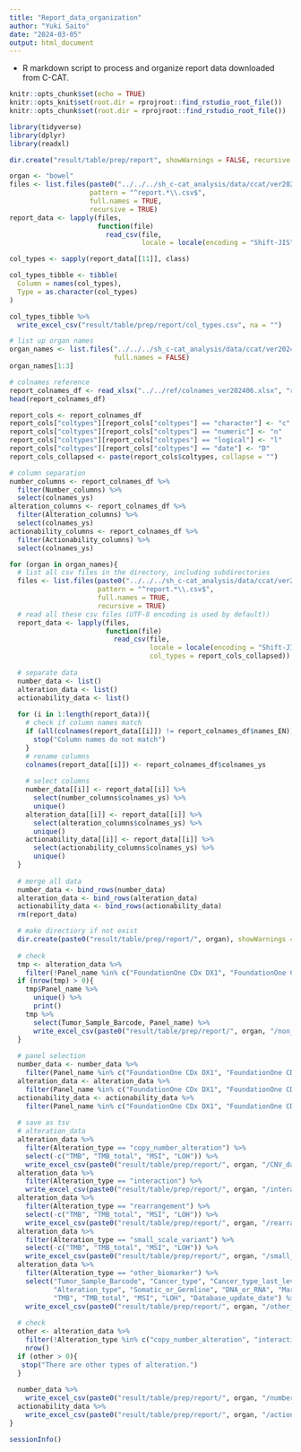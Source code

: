 ---
title: "Report_data_organization"
author: "Yuki Saito"
date: "2024-03-05"
output: html_document
---

- R markdown script to process and organize report data downloaded from C-CAT. 

```{r setup, include=FALSE, message=FALSE, warning=FALSE}
knitr::opts_chunk$set(echo = TRUE)
knitr::opts_knit$set(root.dir = rprojroot::find_rstudio_root_file())
knitr::opts_chunk$set(root.dir = rprojroot::find_rstudio_root_file())
```

```{r library, message=FALSE, warning=FALSE}
library(tidyverse)
library(dplyr)
library(readxl)
```

```{r make directory}
dir.create("result/table/prep/report", showWarnings = FALSE, recursive = TRUE)
```

```{r preparation, warning=FALSE, message=FALSE}
organ <- "bowel"
files <- list.files(paste0("../../../sh_c-cat_analysis/data/ccat/ver20240621/F1CDx/", organ, "/"), 
                    pattern = "^report.*\\.csv$", 
                    full.names = TRUE, 
                    recursive = TRUE)
report_data <- lapply(files, 
                      function(file) 
                        read_csv(file,
                                 locale = locale(encoding = "Shift-JIS")))

col_types <- sapply(report_data[[11]], class)

col_types_tibble <- tibble(
  Column = names(col_types),
  Type = as.character(col_types)
)

col_types_tibble %>% 
  write_excel_csv("result/table/prep/report/col_types.csv", na = "")
```

```{r preparation}
# list up organ names
organ_names <- list.files("../../../sh_c-cat_analysis/data/ccat/ver20240621/F1CDx/",
                          full.names = FALSE)
organ_names[1:3]

# colnames reference
report_colnames_df <- read_xlsx("../../ref/colnames_ver202406.xlsx", "report")
head(report_colnames_df)

report_cols <- report_colnames_df
report_cols["coltypes"][report_cols["coltypes"] == "character"] <- "c"
report_cols["coltypes"][report_cols["coltypes"] == "numeric"] <- "n"
report_cols["coltypes"][report_cols["coltypes"] == "logical"] <- "l"
report_cols["coltypes"][report_cols["coltypes"] == "date"] <- "D"
report_cols_collapsed <- paste(report_cols$coltypes, collapse = "")

# column separation
number_columns <- report_colnames_df %>% 
  filter(Number_columns) %>%
  select(colnames_ys)
alteration_columns <- report_colnames_df %>% 
  filter(Alteration_columns) %>%
  select(colnames_ys)
actionability_columns <- report_colnames_df %>% 
  filter(Actionability_columns) %>%
  select(colnames_ys)
```

```{r analysis, warning=FALSE, message=FALSE}
for (organ in organ_names){
  # list all csv files in the directory, including subdirectories
  files <- list.files(paste0("../../../sh_c-cat_analysis/data/ccat/ver20240621/F1CDx/", organ, "/"), 
                      pattern = "^report.*\\.csv$", 
                      full.names = TRUE, 
                      recursive = TRUE)
  # read all these csv files (UTF-8 encoding is used by default)) 
  report_data <- lapply(files, 
                        function(file) 
                          read_csv(file, 
                                   locale = locale(encoding = "Shift-JIS"), 
                                   col_types = report_cols_collapsed))
  
  # separate data
  number_data <- list()
  alteration_data <- list()
  actionability_data <- list()
  
  for (i in 1:length(report_data)){
    # check if column names match
    if (all(colnames(report_data[[i]]) != report_colnames_df$names_EN)) {
      stop("Column names do not match")
    }
    # rename columns
    colnames(report_data[[i]]) <- report_colnames_df$colnames_ys
    
    # select columns
    number_data[[i]] <- report_data[[i]] %>% 
      select(number_columns$colnames_ys) %>% 
      unique()
    alteration_data[[i]] <- report_data[[i]] %>%
      select(alteration_columns$colnames_ys) %>% 
      unique()
    actionability_data[[i]] <- report_data[[i]] %>%
      select(actionability_columns$colnames_ys) %>% 
      unique()
  }
  
  # merge all data
  number_data <- bind_rows(number_data)
  alteration_data <- bind_rows(alteration_data)
  actionability_data <- bind_rows(actionability_data)
  rm(report_data)

  # make directiory if not exist
  dir.create(paste0("result/table/prep/report/", organ), showWarnings = FALSE, recursive = TRUE)
  
  # check
  tmp <- alteration_data %>% 
    filter(!Panel_name %in% c("FoundationOne CDx DX1", "FoundationOne CDx DX2"))
  if (nrow(tmp) > 0){
    tmp$Panel_name %>% 
      unique() %>% 
      print()
    tmp %>% 
      select(Tumor_Sample_Barcode, Panel_name) %>% 
      write_excel_csv(paste0("result/table/prep/report/", organ, "/non_FoundationOne_data.csv"), na = "")
  }
  
  # panel selection
  number_data <- number_data %>% 
    filter(Panel_name %in% c("FoundationOne CDx DX1", "FoundationOne CDx DX2"))
  alteration_data <- alteration_data %>% 
    filter(Panel_name %in% c("FoundationOne CDx DX1", "FoundationOne CDx DX2"))
  actionability_data <- actionability_data %>% 
    filter(Panel_name %in% c("FoundationOne CDx DX1", "FoundationOne CDx DX2"))
  
  # save as tsv
  # alteration_data
  alteration_data %>%
    filter(Alteration_type == "copy_number_alteration") %>% 
    select(-c("TMB", "TMB_total", "MSI", "LOH")) %>% 
    write_excel_csv(paste0("result/table/prep/report/", organ, "/CNV_data.csv"), na = "")
  alteration_data %>% 
    filter(Alteration_type == "interaction") %>% 
    write_excel_csv(paste0("result/table/prep/report/", organ, "/interaction_data.csv"), na = "")
  alteration_data %>% 
    filter(Alteration_type == "rearrangement") %>% 
    select(-c("TMB", "TMB_total", "MSI", "LOH")) %>%
    write_excel_csv(paste0("result/table/prep/report/", organ, "/rearrangement_data.csv"), na = "")
  alteration_data %>% 
    filter(Alteration_type == "small_scale_variant") %>% 
    select(-c("TMB", "TMB_total", "MSI", "LOH")) %>% 
    write_excel_csv(paste0("result/table/prep/report/", organ, "/small_scale_variant_data.csv"), na = "")
  alteration_data %>% 
    filter(Alteration_type == "other_biomarker") %>% 
    select("Tumor_Sample_Barcode", "Cancer_type", "Cancer_type_last_level", "Specimen_collection_date", "Panel_name",
           "Alteration_type", "Somatic_or_Germline", "DNA_or_RNA", "Marker", "Mutation_context", "Marker_detail",
           "TMB", "TMB_total", "MSI", "LOH", "Database_update_date") %>%
    write_excel_csv(paste0("result/table/prep/report/", organ, "/other_biomarker_data.csv"), na = "")
  
  # check
  other <- alteration_data %>% 
    filter(!Alteration_type %in% c("copy_number_alteration", "interaction", "rearrangement", "small_scale_variant", "other_biomarker")) %>% 
    nrow()
  if (other > 0){
   stop("There are other types of alteration.")
  }
  
  number_data %>% 
    write_excel_csv(paste0("result/table/prep/report/", organ, "/number_data.csv"), na = "")
  actionability_data %>%
    write_excel_csv(paste0("result/table/prep/report/", organ, "/actionability_data.csv"), na = "")
}
```

```{r sessioninfo}
sessionInfo()
```

